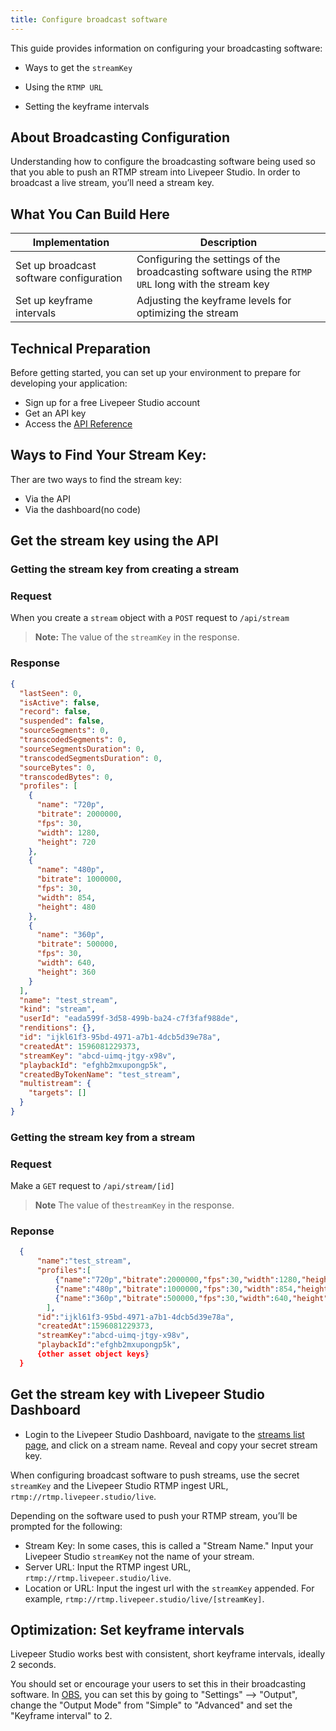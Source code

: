 ```yaml
---
title: Configure broadcast software
---
```


This guide provides information on configuring your broadcasting software:

- Ways to get the `streamKey`
- Using the `RTMP URL`

- Setting the keyframe intervals

## About Broadcasting Configuration

Understanding how to configure the broadcasting software being used so that you
able to push an RTMP stream into Livepeer Studio. In order to broadcast a live
stream, you’ll need a stream key.

## What You Can Build Here

| Implementation                          | Description                                                                                         |
| --------------------------------------- | --------------------------------------------------------------------------------------------------- |
| Set up broadcast software configuration | Configuring the settings of the broadcasting software using the `RTMP URL` long with the stream key |
| Set up keyframe intervals               | Adjusting the keyframe levels for optimizing the stream                                             |

## Technical Preparation

Before getting started, you can set up your environment to prepare for
developing your application:

- Sign up for a free Livepeer Studio account
- Get an API key
- Access the [API Reference](/category/api)

## Ways to Find Your Stream Key:

Ther are two ways to find the stream key:

- Via the API
- Via the dashboard(no code)

## Get the stream key using the API

### Getting the stream key from creating a stream

### Request

When you create a `stream` object with a `POST` request to `/api/stream`

> **Note:** The value of the `streamKey` in the response.

### Response

```json
{
  "lastSeen": 0,
  "isActive": false,
  "record": false,
  "suspended": false,
  "sourceSegments": 0,
  "transcodedSegments": 0,
  "sourceSegmentsDuration": 0,
  "transcodedSegmentsDuration": 0,
  "sourceBytes": 0,
  "transcodedBytes": 0,
  "profiles": [
    {
      "name": "720p",
      "bitrate": 2000000,
      "fps": 30,
      "width": 1280,
      "height": 720
    },
    {
      "name": "480p",
      "bitrate": 1000000,
      "fps": 30,
      "width": 854,
      "height": 480
    },
    {
      "name": "360p",
      "bitrate": 500000,
      "fps": 30,
      "width": 640,
      "height": 360
    }
  ],
  "name": "test_stream",
  "kind": "stream",
  "userId": "eada599f-3d58-499b-ba24-c7f3faf988de",
  "renditions": {},
  "id": "ijkl61f3-95bd-4971-a7b1-4dcb5d39e78a",
  "createdAt": 1596081229373,
  "streamKey": "abcd-uimq-jtgy-x98v",
  "playbackId": "efghb2mxupongp5k",
  "createdByTokenName": "test_stream",
  "multistream": {
    "targets": []
  }
}
```

### Getting the stream key from a stream

### Request

Make a `GET` request to `/api/stream/[id]`

> **Note** The value of the`streamKey` in the response.

### Reponse

```json
  {
      "name":"test_stream",
      "profiles":[
          {"name":"720p","bitrate":2000000,"fps":30,"width":1280,"height":720},
          {"name":"480p","bitrate":1000000,"fps":30,"width":854,"height":480},
          {"name":"360p","bitrate":500000,"fps":30,"width":640,"height":360},
        ],
      "id":"ijkl61f3-95bd-4971-a7b1-4dcb5d39e78a",
      "createdAt":1596081229373,
      "streamKey":"abcd-uimq-jtgy-x98v",
      "playbackId":"efghb2mxupongp5k",
      {other asset object keys}
  }
```

## Get the stream key with Livepeer Studio Dashboard

- Login to the Livepeer Studio Dashboard, navigate to the
  [streams list page](https://livepeer.studio/dashboard/streams), and click on a
  stream name. Reveal and copy your secret stream key.

When configuring broadcast software to push streams, use the secret `streamKey`
and the Livepeer Studio RTMP ingest URL, `rtmp://rtmp.livepeer.studio/live`.

Depending on the software used to push your RTMP stream, you’ll be prompted for
the following:

- Stream Key: In some cases, this is called a "Stream Name." Input your Livepeer
  Studio `streamKey` not the name of your stream.
- Server URL: Input the RTMP ingest URL, `rtmp://rtmp.livepeer.studio/live`.
- Location or URL: Input the ingest url with the `streamKey` appended. For
  example, `rtmp://rtmp.livepeer.studio/live/[streamKey]`.

## Optimization: Set keyframe intervals

Livepeer Studio works best with consistent, short keyframe intervals, ideally 2
seconds.

You should set or encourage your users to set this in their broadcasting
software. In [OBS](https://obsproject.com/), you can set this by going to
"Settings" --> "Output", change the "Output Mode" from "Simple" to "Advanced"
and set the "Keyframe interval" to 2.
